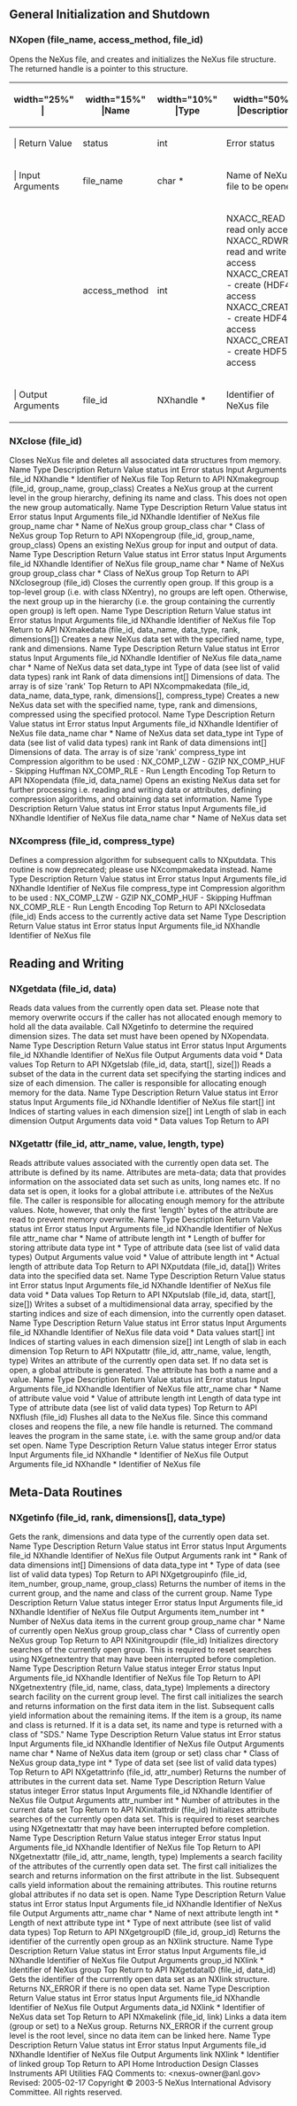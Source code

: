 ==General Initialization and Shutdown==
===NXopen (file_name, access_method, file_id)===
Opens the NeXus file, and creates and initializes the NeXus file structure. The returned handle is a pointer to this structure.
{| {{Tablestyle}}
|-
! {{Headcellstyle}} width="25%" |&nbsp;
! {{Headcellstyle}} width="15%" |Name
! {{Headcellstyle}} width="10%" |Type	
! {{Headcellstyle}} width="50%" |Description
|-
! {{Headcellstyle}} | Return Value
| status
| int
| Error status
|-
! {{Headcellstyle}} | Input Arguments
| file_name
| char *
| Name of NeXus file to be opened
|-
| &nbsp;
| access_method
| int
| NXACC_READ - read only access<br>
NXACC_RDWR - read and write access<br>
NXACC_CREATE - create (HDF4) access<br>
NXACC_CREATE4 - create HDF4 access<br>
NXACC_CREATE5 - create HDF5 access<br>
|-
! {{Headcellstyle}} | Output Arguments
| file_id
| NXhandle *
| Identifier of NeXus file
|}

===NXclose (file_id)===
Closes NeXus file and deletes all associated data structures from memory.
Name	Type	Description
Return Value	 status	 int	 Error status
Input Arguments	 file_id	 NXhandle *	 Identifier of NeXus file
Top Return to API
NXmakegroup (file_id, group_name, group_class)
Creates a NeXus group at the current level in the group hierarchy, defining its name and class. This does not open the new group automatically.
Name	Type	Description
Return Value	 status	 int	 Error status
Input Arguments	 file_id	 NXhandle	 Identifier of NeXus file
group_name	 char *	 Name of NeXus group
group_class	 char *	 Class of NeXus group
Top Return to API
NXopengroup (file_id, group_name, group_class)
Opens an existing NeXus group for input and output of data.
Name	Type	Description
Return Value	 status	 int	 Error status
Input Arguments	 file_id	 NXhandle	 Identifier of NeXus file
group_name	 char *	 Name of NeXus group
group_class	 char *	 Class of NeXus group
Top Return to API
NXclosegroup (file_id)
Closes the currently open group. If this group is a top-level group (i.e. with class NXentry), no groups are left open. Otherwise, the next group up in the hierarchy (i.e. the group containing the currently open group) is left open.
Name	Type	Description
Return Value	 status	 int	 Error status
Input Arguments	 file_id	 NXhandle	 Identifier of NeXus file
Top Return to API
NXmakedata (file_id, data_name, data_type, rank, dimensions[])
Creates a new NeXus data set with the specified name, type, rank and dimensions.
Name	Type	Description
Return Value	 status	 int	 Error status
Input Arguments	 file_id	 NXhandle	 Identifier of NeXus file
data_name	 char *	 Name of NeXus data set
data_type	 int	 Type of data (see list of valid data types)
rank	 int	 Rank of data
dimensions	 int[]	 Dimensions of data. The array is of size 'rank'
Top Return to API
NXcompmakedata (file_id, data_name, data_type, rank, dimensions[], compress_type)
Creates a new NeXus data set with the specified name, type, rank and dimensions, compressed using the specified protocol.
Name	Type	Description
Return Value	 status	 int	 Error status
Input Arguments	 file_id	 NXhandle	 Identifier of NeXus file
data_name	 char *	 Name of NeXus data set
data_type	 int	 Type of data (see list of valid data types)
rank	 int	 Rank of data
dimensions	 int[]	 Dimensions of data. The array is of size 'rank'
compress_type	 int	 Compression algorithm to be used :
NX_COMP_LZW - GZIP
NX_COMP_HUF - Skipping Huffman
NX_COMP_RLE - Run Length Encoding
Top Return to API
NXopendata (file_id, data_name)
Opens an existing NeXus data set for further processing i.e. reading and writing data or attributes, defining compression algorithms, and obtaining data set information.
Name	Type	Description
Return Value	 status	 int	 Error status
Input Arguments	 file_id	 NXhandle	 Identifier of NeXus file
data_name	 char *	 Name of NeXus data set
===NXcompress (file_id, compress_type)===
Defines a compression algorithm for subsequent calls to NXputdata. This routine is now deprecated; please use NXcompmakedata instead.
Name	 Type	 Description
Return Value	 status	 int	 Error status
Input Arguments	 file_id	 NXhandle	 Identifier of NeXus file
compress_type	 int	 Compression algorithm to be used :
NX_COMP_LZW - GZIP
NX_COMP_HUF - Skipping Huffman
NX_COMP_RLE - Run Length Encoding
Top Return to API
NXclosedata (file_id)
Ends access to the currently active data set
Name	Type	Description
Return Value	 status	 int	 Error status
Input Arguments	 file_id	 NXhandle	 Identifier of NeXus file
==Reading and Writing==
===NXgetdata (file_id, data)===
Reads data values from the currently open data set. Please note that memory overwrite occurs if the caller has not allocated enough memory to hold all the data available. Call NXgetinfo to determine the required dimension sizes. The data set must have been opened by NXopendata.
Name	Type	Description
Return Value	 status	 int	 Error status
Input Arguments	 file_id	 NXhandle	 Identifier of NeXus file
Output Arguments	 data	 void *	 Data values
Top Return to API
NXgetslab (file_id, data, start[], size[])
Reads a subset of the data in the current data set specifying the starting indices and size of each dimension. The caller is responsible for allocating enough memory for the data.
Name	Type	Description
Return Value	 status	 int	 Error status
Input Arguments	 file_id	 NXhandle	 Identifier of NeXus file
start[]	 int	 Indices of starting values in each dimension
size[]	 int	 Length of slab in each dimension
Output Arguments	 data	 void *	 Data values
Top Return to API
===NXgetattr (file_id, attr_name, value, length, type)===
Reads attribute values associated with the currently open data set. The attribute is defined by its name. Attributes are meta-data; data that provides information on the associated data set such as units, long names etc. If no data set is open, it looks for a global attribute i.e. attributes of the NeXus file. The caller is responsible for allocating enough memory for the attribute values. Note, however, that only the first 'length' bytes of the attribute are read to prevent memory overwrite.
Name	Type	Description
Return Value	 status	 int	 Error status
Input Arguments	 file_id	 NXhandle	 Identifier of NeXus file
attr_name	 char *	 Name of attribute
length	 int *	 Length of buffer for storing attribute data
type	 int *	 Type of attribute data (see list of valid data types)
Output Arguments	 value	 void *	 Value of attribute
length	 int *	 Actual length of attribute data
Top Return to API
NXputdata (file_id, data[])
Writes data into the specified data set.
Name	Type	Description
Return Value	 status	 int	 Error status
Input Arguments	 file_id	 NXhandle	 Identifier of NeXus file
data	 void *	 Data values
Top Return to API
NXputslab (file_id, data, start[], size[])
Writes a subset of a multidimensional data array, specified by the starting indices and size of each dimension, into the currently open dataset.
Name	Type	Description
Return Value	 status	 int	 Error status
Input Arguments	 file_id	 NXhandle	 Identifier of NeXus file
data	 void *	 Data values
start[]	 int	 Indices of starting values in each dimension
size[]	 int	 Length of slab in each dimension
Top Return to API
NXputattr (file_id, attr_name, value, length, type)
Writes an attribute of the currently open data set. If no data set is open, a global attribute is generated. The attribute has both a name and a value.
Name	Type	Description
Return Value	 status	 int	 Error status
Input Arguments	 file_id	 NXhandle	 Identifier of NeXus file
attr_name	 char *	 Name of attribute
value	 void *	 Value of attribute
length	 int	 Length of data
type	 int	 Type of attribute data (see list of valid data types)
Top Return to API
NXflush (file_id)
Flushes all data to the NeXus file. Since this command closes and reopens the file, a new file handle is returned. The command leaves the program in the same state, i.e. with the same group and/or data set open.
Name	Type	Description
Return Value	 status	 integer	 Error status
Input Arguments	 file_id	 NXhandle *	 Identifier of NeXus file
Output Arguments	 file_id	 NXhandle *	 Identifier of NeXus file
==Meta-Data Routines==
===NXgetinfo (file_id, rank, dimensions[], data_type)===
Gets the rank, dimensions and data type of the currently open data set.
Name	Type	Description
Return Value	 status	 int	 Error status
Input Arguments	 file_id	 NXhandle	 Identifier of NeXus file
Output Arguments	 rank	 int *	 Rank of data
dimensions	 int[]	 Dimensions of data
data_type	 int *	 Type of data (see list of valid data types)
Top Return to API
NXgetgroupinfo (file_id, item_number, group_name, group_class)
Returns the number of items in the current group, and the name and class of the current group.
Name	 Type	 Description
Return Value	 status	 integer	 Error status
Input Arguments	 file_id	 NXhandle	 Identifier of NeXus file
Output Arguments	 item_number	 int *	 Number of NeXus data items in the current group
group_name	 char *	 Name of currently open NeXus group
group_class	 char *	 Class of currently open NeXus group
Top Return to API
NXinitgroupdir (file_id)
Initializes directory searches of the currently open group. This is required to reset searches using NXgetnextentry that may have been interrupted before completion.
Name	 Type	 Description
Return Value	 status	 integer	 Error status
Input Arguments	 file_id	 NXhandle	 Identifier of NeXus file
Top Return to API
NXgetnextentry (file_id, name, class, data_type)
Implements a directory search facility on the current group level. The first call initializes the search and returns information on the first data item in the list. Subsequent calls yield information about the remaining items. If the item is a group, its name and class is returned. If it is a data set, its name and type is returned with a class of "SDS."
Name	Type	Description
Return Value	 status	 int	 Error status
Input Arguments	 file_id	 NXhandle	 Identifier of NeXus file
Output Arguments	 name	 char *	 Name of NeXus data item (group or set)
class	 char *	 Class of NeXus group
data_type	 int *	 Type of data set (see list of valid data types)
Top Return to API
NXgetattrinfo (file_id, attr_number)
Returns the number of attributes in the current data set.
Name	 Type	 Description
Return Value	 status	 integer	 Error status
Input Arguments	 file_id	 NXhandle	 Identifier of NeXus file
Output Arguments	 attr_number	 int *	 Number of attributes in the current data set
Top Return to API
NXinitattrdir (file_id)
Initializes attribute searches of the currently open data set. This is required to reset searches using NXgetnextattr that may have been interrupted before completion.
Name	 Type	 Description
Return Value	 status	 integer	 Error status
Input Arguments	 file_id	 NXhandle	 Identifier of NeXus file
Top Return to API
NXgetnextattr (file_id, attr_name, length, type)
Implements a search facility of the attributes of the currently open data set. The first call initializes the search and returns information on the first attribute in the list. Subsequent calls yield information about the remaining attributes. This routine returns global attributes if no data set is open.
Name	Type	Description
Return Value	 status	 int	 Error status
Input Arguments	 file_id	 NXhandle	 Identifier of NeXus file
Output Arguments	 attr_name	 char *	 Name of next attribute
length	 int *	 Length of next attribute
type	 int *	 Type of next attribute (see list of valid data types)
Top Return to API
NXgetgroupID (file_id, group_id)
Returns the identifier of the currently open group as an NXlink structure.
Name	Type	Description
Return Value	 status	 int	 Error status
Input Arguments	 file_id	 NXhandle	 Identifier of NeXus file
Output Arguments	 group_id	 NXlink *	 Identifier of NeXus group
Top Return to API
NXgetdataID (file_id, data_id)
Gets the identifier of the currently open data set as an NXlink structure. Returns NX_ERROR if there is no open data set.
Name	Type	Description
Return Value	 status	 int	 Error status
Input Arguments	 file_id	 NXhandle	 Identifier of NeXus file
Output Arguments	 data_id	 NXlink *	 Identifier of NeXus data set
Top Return to API
NXmakelink (file_id, link)
Links a data item (group or set) to a NeXus group. Returns NX_ERROR if the current group level is the root level, since no data item can be linked here.
Name	Type	Description
Return Value	 status	 int	 Error status
Input Arguments	 file_id	 NXhandle	 Identifier of NeXus file
Output Arguments	 link	 NXlink *	 Identifier of linked group
Top Return to API
Home Introduction Design Classes Instruments API Utilities FAQ
Comments to: <nexus-owner@anl.gov>
Revised: 2005-02-17 
Copyright © 2003-5 NeXus International Advisory Committee. All rights reserved.